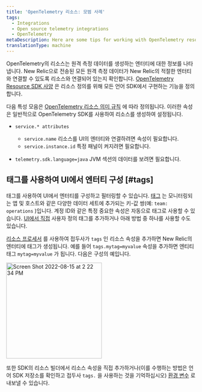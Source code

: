 ```yaml
---
title: 'OpenTelemetry 리소스: 모범 사례'
tags:
  - Integrations
  - Open source telemetry integrations
  - OpenTelemetry
metaDescription: Here are some tips for working with OpenTelemetry resources and New Relic.
translationType: machine
---
```


OpenTelemetry의 리소스는 원격 측정 데이터를 생성하는 엔터티에 대한 정보를 나타냅니다. New Relic으로 전송된 모든 원격 측정 데이터가 New Relic의 적절한 엔터티와 연결할 수 있도록 리소스와 연결되어 있는지 확인합니다. [OpenTelemetry Resource SDK 사양](https://github.com/open-telemetry/opentelemetry-specification/blob/main/specification/resource/sdk.md) 은 리소스 정의를 위해 모든 언어 SDK에서 구현하는 기능을 정의합니다.

다음 특성 모음은 [OpenTelemetry 리소스 의미 규칙](https://github.com/open-telemetry/opentelemetry-specification/blob/main/specification/semantic-conventions.md) 에 따라 정의됩니다. 이러한 속성은 일반적으로 OpenTelemetry SDK를 사용하여 리소스를 생성하여 설정됩니다.

* `service.* attributes`

  * `service.name` 리소스를 UI의 엔터티와 연결하려면 속성이 필요합니다.
  * `service.instance.id` 특정 패널이 켜지려면 필요합니다.

* `telemetry.sdk.language=java` JVM 섹션의 데이터를 보려면 필요합니다.

## 태그를 사용하여 UI에서 엔터티 구성 [#tags]

태그를 사용하여 UI에서 엔터티를 구성하고 필터링할 수 있습니다. [태그](https://docs.newrelic.com/docs/new-relic-solutions/new-relic-one/core-concepts/use-tags-help-organize-find-your-data/) 는 모니터링되는 앱 및 호스트와 같은 다양한 데이터 세트에 추가되는 키-값 쌍(예: `team: operations` )입니다. 계정 ID와 같은 특정 중요한 속성은 자동으로 태그로 사용할 수 있습니다. [UI에서 직접](https://docs.newrelic.com/docs/new-relic-solutions/new-relic-one/core-concepts/use-tags-help-organize-find-your-data/#add-tags) 사용자 정의 태그를 추가하거나 아래 방법 중 하나를 사용할 수도 있습니다.

[리소스 프로세서](https://github.com/open-telemetry/opentelemetry-collector-contrib/tree/main/processor/resourceprocessor) 를 사용하여 접두사가 `tags` 인 리소스 속성을 추가하면 New Relic의 엔터티에 태그가 생성됩니다. 예를 들어 `tags.mytag=myvalue` 속성을 추가하면 엔티티 태그 `mytag=myvalue` 가 됩니다. 다음은 구성의 예입니다.

<img
  width="254"
  alt="Screen Shot 2022-08-15 at 2 22 34 PM"
  src="https://user-images.githubusercontent.com/48657837/184720791-d2040326-55e6-4932-a4da-87d5ed4e6801.png"
/>

또한 SDK의 리소스 빌더에서 리소스 속성을 직접 추가하거나(이를 수행하는 방법은 언어 SDK 저장소를 확인하고 접두사 `tags.` 을 사용하는 것을 기억하십시오) [환경 변수](https://opentelemetry.io/docs/concepts/sdk-configuration/general-sdk-configuration/#otel_resource_attributes) 로 내보낼 수 있습니다.